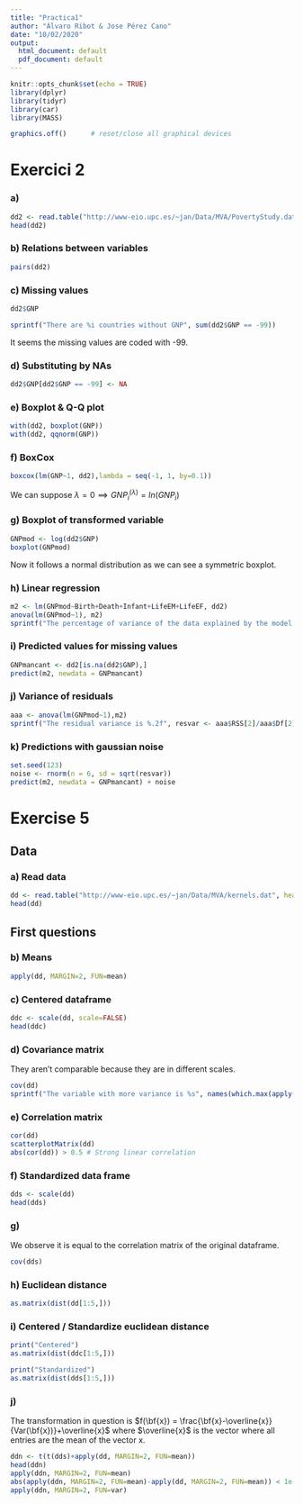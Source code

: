 ```yaml
---
title: "Practica1"
author: "Álvaro Ribot & Jose Pérez Cano"
date: "10/02/2020"
output: 
  html_document: default
  pdf_document: default
---
```



<style>
p.comment {
background-color: #DBDBDB;
padding: 10px;
border: 1px solid black;
border-radius: 5px;
font-style: italic;
}
</style>

```r
knitr::opts_chunk$set(echo = TRUE)
library(dplyr)
library(tidyr)
library(car)
library(MASS)

graphics.off()      # reset/close all graphical devices 
```

# Exercici 2

### a)

```r
dd2 <- read.table("http://www-eio.upc.es/~jan/Data/MVA/PovertyStudy.dat", header=T)
head(dd2)
```

### b) Relations between variables

```r
pairs(dd2)
```


### c) Missing values
```r
dd2$GNP

sprintf("There are %i countries without GNP", sum(dd2$GNP == -99))
```
It seems the missing values are coded with -99.

### d) Substituting by NAs 
```r
dd2$GNP[dd2$GNP == -99] <- NA
```

### e) Boxplot & Q-Q plot
```r
with(dd2, boxplot(GNP))
with(dd2, qqnorm(GNP))
```

### f) BoxCox 
```r
boxcox(lm(GNP~1, dd2),lambda = seq(-1, 1, by=0.1))
```
We can suppose $\lambda=0 \implies GNP^{(\lambda)}_{i}=ln(GNP_i)$


### g) Boxplot of transformed variable
```r
GNPmod <- log(dd2$GNP)
boxplot(GNPmod)
```
Now it follows a normal distribution as we can see a symmetric boxplot.


### h) Linear regression 
```r
m2 <- lm(GNPmod~Birth+Death+Infant+LifeEM+LifeEF, dd2)
anova(lm(GNPmod~1), m2)
sprintf("The percentage of variance of the data explained by the model is %.2f%%", summary(m2)$r.squared*100)
```

### i) Predicted values for missing values
```r
GNPmancant <- dd2[is.na(dd2$GNP),]
predict(m2, newdata = GNPmancant)
```

### j) Variance of residuals
```r
aaa <- anova(lm(GNPmod~1),m2)
sprintf("The residual variance is %.2f", resvar <- aaa$RSS[2]/aaa$Df[2])
```

### k) Predictions with gaussian noise
```r
set.seed(123)
noise <- rnorm(n = 6, sd = sqrt(resvar))
predict(m2, newdata = GNPmancant) + noise
```


# Exercise 5
## Data 
### a) Read data
```r
dd <- read.table("http://www-eio.upc.es/~jan/Data/MVA/kernels.dat", header=T)
head(dd)
```
## First questions
### b) Means
```r
apply(dd, MARGIN=2, FUN=mean)
```
### c) Centered dataframe
```r
ddc <- scale(dd, scale=FALSE)
head(ddc)
```
### d) Covariance matrix
They aren't comparable because they are in different scales.
```r
cov(dd)
sprintf("The variable with more variance is %s", names(which.max(apply(dd, MARGIN=2, FUN=var))))
```
### e) Correlation matrix
```r
cor(dd)
scatterplotMatrix(dd)
abs(cor(dd)) > 0.5 # Strong linear correlation
```
### f) Standardized data frame
```r
dds <- scale(dd)
head(dds)
```
### g)
We observe it is equal to the correlation matrix of the original dataframe.
```r
cov(dds)
```
### h) Euclidean distance
```r
as.matrix(dist(dd[1:5,]))
```

### i) Centered / Standardize euclidean distance
```r
print("Centered")
as.matrix(dist(ddc[1:5,]))

print("Standardized")
as.matrix(dist(dds[1:5,]))
```

### j) 
The transformation in question is
$f(\bf{x}) = \frac{\bf{x}-\overline{x}}{Var(\bf{x})}+\overline{x}$
where $\overline{x}$ is the vector where all entries are the mean of the vector x.
```r
ddn <- t(t(dds)+apply(dd, MARGIN=2, FUN=mean))
head(ddn)
apply(ddn, MARGIN=2, FUN=mean)
abs(apply(ddn, MARGIN=2, FUN=mean)-apply(dd, MARGIN=2, FUN=mean)) < 1e-7
apply(ddn, MARGIN=2, FUN=var)
```






